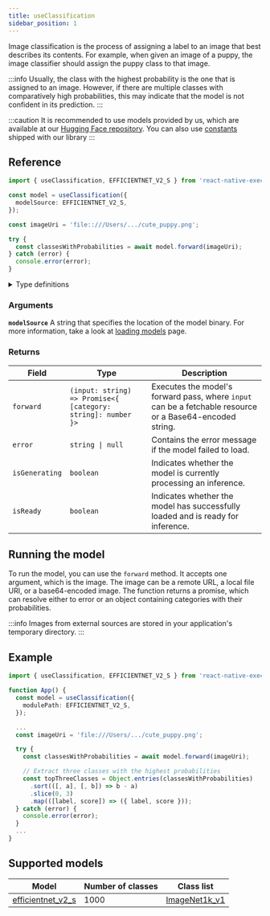 ```yaml
---
title: useClassification
sidebar_position: 1
---
```


Image classification is the process of assigning a label to an image that best describes its contents. For example, when given an image of a puppy, the image classifier should assign the puppy class to that image.

:::info
Usually, the class with the highest probability is the one that is assigned to an image. However, if there are multiple classes with comparatively high probabilities, this may indicate that the model is not confident in its prediction.
:::

:::caution
It is recommended to use models provided by us, which are available at our [Hugging Face repository](https://huggingface.co/software-mansion/react-native-executorch-efficientnet-v2-s). You can also use [constants](https://github.com/software-mansion/react-native-executorch/tree/main/src/constants/modelUrls.ts) shipped with our library
:::

## Reference

```typescript
import { useClassification, EFFICIENTNET_V2_S } from 'react-native-executorch';

const model = useClassification({
  modelSource: EFFICIENTNET_V2_S,
});

const imageUri = 'file::///Users/.../cute_puppy.png';

try {
  const classesWithProbabilities = await model.forward(imageUri);
} catch (error) {
  console.error(error);
}
```

<details>
<summary>Type definitions</summary>

```typescript
interface ClassificationModule {
  error: string | null;
  isReady: boolean;
  isGenerating: boolean;
  forward: (input: string) => Promise<{ [category: string]: number }>;
}
```

</details>

### Arguments

**`modelSource`**
A string that specifies the location of the model binary. For more information, take a look at [loading models](../fundamentals/loading-models.md) page.

### Returns

| Field          | Type                                                         | Description                                                                                              |
| -------------- | ------------------------------------------------------------ | -------------------------------------------------------------------------------------------------------- |
| `forward`      | `(input: string) => Promise<{ [category: string]: number }>` | Executes the model's forward pass, where `input` can be a fetchable resource or a Base64-encoded string. |
| `error`        | <code>string &#124; null</code>                              | Contains the error message if the model failed to load.                                                  |
| `isGenerating` | `boolean`                                                    | Indicates whether the model is currently processing an inference.                                        |
| `isReady`      | `boolean`                                                    | Indicates whether the model has successfully loaded and is ready for inference.                          |

## Running the model

To run the model, you can use the `forward` method. It accepts one argument, which is the image. The image can be a remote URL, a local file URI, or a base64-encoded image. The function returns a promise, which can resolve either to error or an object containing categories with their probabilities.

:::info
Images from external sources are stored in your application's temporary directory.
:::

## Example

```typescript
import { useClassification, EFFICIENTNET_V2_S } from 'react-native-executorch';

function App() {
  const model = useClassification({
    modulePath: EFFICIENTNET_V2_S,
  });

  ...
  const imageUri = 'file:///Users/.../cute_puppy.png';

  try {
    const classesWithProbabilities = await model.forward(imageUri);

    // Extract three classes with the highest probabilities
    const topThreeClasses = Object.entries(classesWithProbabilities)
      .sort(([, a], [, b]) => b - a)
      .slice(0, 3)
      .map(([label, score]) => ({ label, score }));
  } catch (error) {
    console.error(error);
  }
  ...
}
```

## Supported models

| Model                                                                                                           | Number of classes | Class list                                                                                                                                                                 |
| --------------------------------------------------------------------------------------------------------------- | ----------------- | -------------------------------------------------------------------------------------------------------------------------------------------------------------------------- |
| [efficientnet_v2_s](https://pytorch.org/vision/0.20/models/generated/torchvision.models.efficientnet_v2_s.html) | 1000              | [ImageNet1k_v1](https://github.com/software-mansion/react-native-executorch/blob/main/android/src/main/java/com/swmansion/rnexecutorch/models/classification/Constants.kt) |

